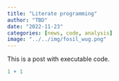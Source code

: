 ```yaml
---
title: "Literate programming"
author: "TBD"
date: "2022-11-23"
categories: [news, code, analysis]
image: "../../img/fosil_wug.png"
---
```


This is a post with executable code.

```r
1 + 1
```
